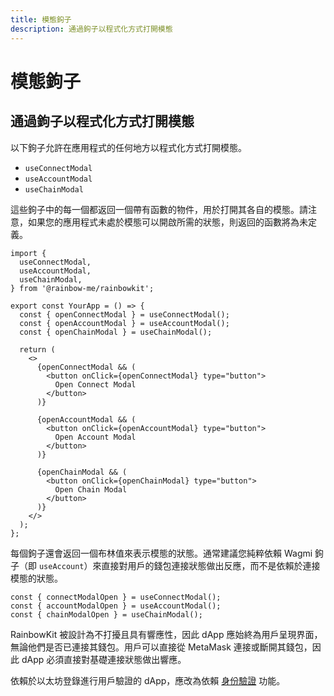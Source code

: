 ```yaml
---
title: 模態鉤子
description: 通過鉤子以程式化方式打開模態
---
```


# 模態鉤子

## 通過鉤子以程式化方式打開模態

以下鉤子允許在應用程式的任何地方以程式化方式打開模態。

- `useConnectModal`
- `useAccountModal`
- `useChainModal`

這些鉤子中的每一個都返回一個帶有函數的物件，用於打開其各自的模態。請注意，如果您的應用程式未處於模態可以開啟所需的狀態，則返回的函數將為未定義。

```tsx
import {
  useConnectModal,
  useAccountModal,
  useChainModal,
} from '@rainbow-me/rainbowkit';

export const YourApp = () => {
  const { openConnectModal } = useConnectModal();
  const { openAccountModal } = useAccountModal();
  const { openChainModal } = useChainModal();

  return (
    <>
      {openConnectModal && (
        <button onClick={openConnectModal} type="button">
          Open Connect Modal
        </button>
      )}

      {openAccountModal && (
        <button onClick={openAccountModal} type="button">
          Open Account Modal
        </button>
      )}

      {openChainModal && (
        <button onClick={openChainModal} type="button">
          Open Chain Modal
        </button>
      )}
    </>
  );
};
```

每個鉤子還會返回一個布林值來表示模態的狀態。通常建議您純粹依賴 Wagmi 鉤子（即 `useAccount`）來直接對用戶的錢包連接狀態做出反應，而不是依賴於連接模態的狀態。

```tsx
const { connectModalOpen } = useConnectModal();
const { accountModalOpen } = useAccountModal();
const { chainModalOpen } = useChainModal();
```

RainbowKit 被設計為不打擾且具有響應性，因此 dApp 應始終為用戶呈現界面，無論他們是否已連接其錢包。用戶可以直接從 MetaMask 連接或斷開其錢包，因此 dApp 必須直接對基礎連接狀態做出響應。

依賴於以太坊登錄進行用戶驗證的 dApp，應改為依賴 [身份驗證](/docs/authentication) 功能。
